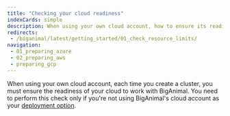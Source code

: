 ```yaml
---
title: "Checking your cloud readiness"
indexCards: simple
description: When using your own cloud account, how to ensure its readiness to work with BigAnimal 
redirects:
 - /biganimal/latest/getting_started/01_check_resource_limits/
navigation: 
 - 01_preparing_azure
 - 02_preparing_aws
 - preparing_gcp
---
```


When using your own cloud account, each time you create a cluster, you must ensure the readiness of your cloud to work with BigAnimal. You need to perform this check only if you're not using BigAnimal's cloud account as your [deployment option](/biganimal/release/overview/deployment_options).
